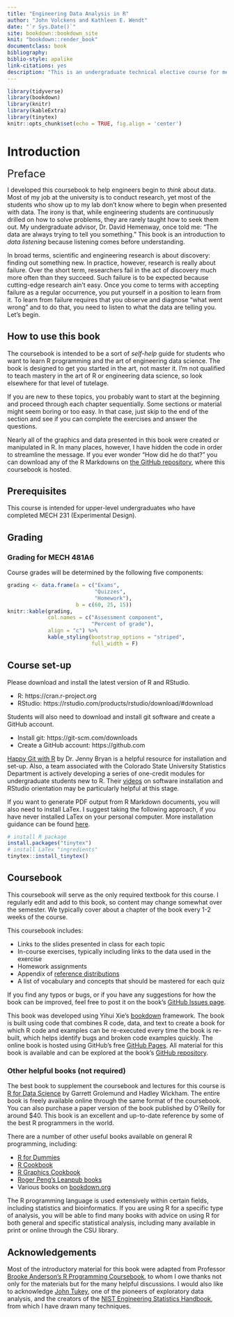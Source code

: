 ```yaml
--- 
title: "Engineering Data Analysis in R"
author: "John Volckens and Kathleen E. Wendt"
date: "`r Sys.Date()`"
site: bookdown::bookdown_site
knit: "bookdown::render_book"
documentclass: book
bibliography: 
biblio-style: apalike
link-citations: yes
description: "This is an undergraduate technical elective course for mechanical engineers who wish to lean about data analysis using the R programming language."
---
```

```r
library(tidyverse)
library(bookdown)
library(knitr)
library(kableExtra)
library(tinytex)
knitr::opts_chunk$set(echo = TRUE, fig.align = 'center')
```

# Introduction {#intro}
 <font size="5"> Preface </font>

I developed this coursebook to help engineers begin to *think* about data. Most
of my job at the university is to conduct research, yet most of the students
who show up to my lab don't know where to begin when presented with data. The
irony is that, while engineering students are continuously drilled on how to
solve problems, they are rarely taught how to seek them out. My undergraduate
advisor, Dr. David Hemenway, once told me: "The data are always trying to tell
you something."  This book is an introduction to *data listening* because
listening comes before understanding.

In broad terms, scientific and engineering research is about discovery: finding
out something new. In practice, however, research is really about failure. Over
the short term, researchers fail in the act of discovery much more often than
they succeed. Such failure is to be expected because cutting-edge research
ain't easy. Once you come to terms with accepting failure as a regular
occurrence, you put yourself in a position to learn from it. To learn from
failure requires that you observe and diagnose "what went wrong" and to do
that, you need to listen to what the data are telling you. Let's begin.

## How to use this book

The coursebook is intended to be a sort of *self-help* guide for students who
want to learn R programming and the art of engineering data science. The book
is designed to get you started in the art, not master it. I'm not qualified to
teach mastery in the art of R or engineering data science, so look elsewhere
for that level of tutelage.

If you are new to these topics, you probably want to start at the beginning and
proceed through each chapter sequentially. Some sections or material might seem
boring or too easy. In that case, just skip to the end of the section and see
if you can complete the exercises and answer the questions.

Nearly all of the graphics and data presented in this book were created or
manipulated in R. In many places, however, I have hidden the code in order to
streamline the message. If you ever wonder "How did he do that?" you can
download any of the R Markdowns on [the GitHub repository](https://github.com/SmogDr/edar_coursebook/), where this coursebook
is hosted. 

## Prerequisites

This course is intended for upper-level undergraduates who have completed MECH
231 (Experimental Design).

## Grading

### Grading for MECH 481A6

Course grades will be determined by the following five components:

```r
grading <- data.frame(a = c("Exams",
                            "Quizzes",
                            "Homework"),
                      b = c(60, 25, 15))
knitr::kable(grading, 
             col.names = c("Assessment component", 
                           "Percent of grade"),
             align = "c") %>%
             kable_styling(bootstrap_options = "striped", 
                           full_width = F)
```

## Course set-up

Please download and install the latest version of R and RStudio. 

- R: https://cran.r-project.org 
- RStudio: https://rstudio.com/products/rstudio/download/#download

Students will also need to download and install git software and create a
GitHub account.

- Install git: https://git-scm.com/downloads 
- Create a GitHub account: https://github.com 

[Happy Git with R](https://happygitwithr.com/) by Dr. Jenny Bryan is a helpful
resource for installation and set-up. Also, a team associated with the Colorado
State University Statistics Department is actively developing a series of
one-credit modules for undergraduate students new to R. Their
[videos](https://csu-r.github.io/Module1/) on software installation and RStudio
orientation may be particularly helpful at this stage.

If you want to generate PDF output from R Markdown documents, you will also
need to install LaTex. I suggest taking the following approach, if you have
never installed LaTex on your personal computer. More installation guidance can
be found [here](https://bookdown.org/yihui/rmarkdown/installation.html). 

```r
# install R package
install.packages("tinytex")
# install LaTex "ingredients"
tinytex::install_tinytex()
```

## Coursebook

This coursebook will serve as the only required textbook for this course. I
regularly edit and add to this book, so content may change somewhat over the
semester. We typically cover about a chapter of the book every 1-2 weeks of the
course.

This coursebook includes: 

- Links to the slides presented in class for each topic
- In-course exercises, typically including links to the data used in the
exercise
- Homework assignments
- Appendix of [reference distributions](#dist)
- A list of vocabulary and concepts that should be mastered for each quiz

If you find any typos or bugs, or if you have any suggestions for how the book
can be improved, feel free to post it on the book's [GitHub Issues
page](https://github.com/SmogDr/edar_coursebook/issues).

This book was developed using Yihui Xie's [bookdown](https://bookdown.org)
framework. The book is built using code that combines R code, data, and text to
create a book for which R code and examples can be re-executed every time the
book is re-built, which helps identify bugs and broken code examples quickly.
The online book is hosted using GitHub's free [GitHub Pages](https://pages.github.com). All material for this book is
available and can be explored at the book's [GitHub repository](https://github.com/SmogDr/edar_coursebook).

### Other helpful books (not required)

The best book to supplement the coursebook and lectures for this course is [R for Data Science](http://r4ds.had.co.nz) by Garrett Grolemund and Hadley
Wickham. The entire book is freely available online through the same format of
the coursebook. You can also purchase a paper version of the book published by
O'Reilly for around $40. This book is an excellent and up-to-date reference by
some of the best R programmers in the world.

There are a number of other useful books available on general R programming,
including:

- [R for Dummies](https://colostate-primo.hosted.exlibrisgroup.com/primo-explore/fulldisplay?docid=01COLSU_ALMA51267598310003361&context=L&vid=01COLSU&lang=en_US&search_scope=Everything&adaptor=Local%20Search%20Engine&tab=default_tab&query=any,contains,r%20for%20dummies&sortby=rank&offset=0)
- [R Cookbook](https://colostate-primo.hosted.exlibrisgroup.com/primo-explore/fulldisplay?docid=01COLSU_ALMA21203304500003361&context=L&vid=01COLSU&lang=en_US&search_scope=Everything&adaptor=Local%20Search%20Engine&tab=default_tab&query=any,contains,r%20cookbook&sortby=rank&offset=0)
- [R Graphics Cookbook](http://www.amazon.com/R-Graphics-Cookbook-Winston-Chang/dp/1449316956/ref=sr_1_1?ie=UTF8&qid=1440997472&sr=8-1&keywords=r+graphics+cookbook)
- [Roger Peng's Leanpub books](https://leanpub.com/u/rdpeng)
- Various books on [bookdown.org](www.bookdown.org)

The R programming language is used extensively within certain fields, including
statistics and bioinformatics. If you are using R for a specific type of
analysis, you will be able to find many books with advice on using R for both
general and specific statistical analysis, including many available in print or
online through the CSU library.

## Acknowledgements

Most of the introductory material for this book were adapted from Professor [Brooke Anderson's R Programming Coursebook](https://geanders.github.io/RProgrammingForResearch/), to whom I owe
thanks not only for the materials but for the many helpful discussions. I would
also like to acknowledge [John Tukey](http://rsbm.royalsocietypublishing.org/content/49/537.full.pdf+html),
one of the pioneers of exploratory data analysis, and the creators of the [NIST Engineering Statistics Handbook](https://doi.org/10.18434/M32189), from which I
have drawn many techniques. 
